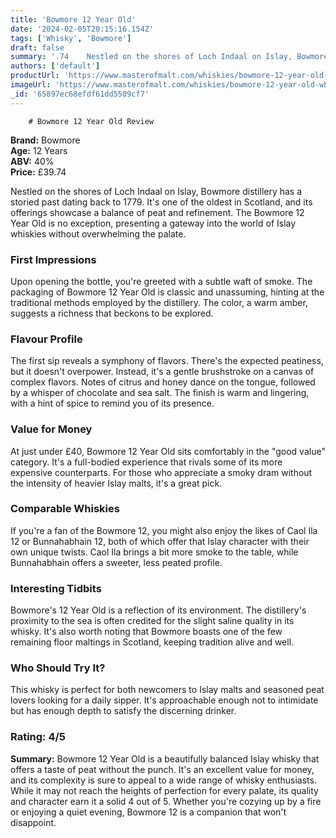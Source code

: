 ```yaml
---
title: 'Bowmore 12 Year Old'
date: '2024-02-05T20:15:16.154Z'
tags: ['Whisky', 'Bowmore']
draft: false
summary: '.74    Nestled on the shores of Loch Indaal on Islay, Bowmore distillery has a storied past dating back to 1779. It s one of the o...'
authors: ['default']
productUrl: 'https://www.masterofmalt.com/whiskies/bowmore-12-year-old-whisky/'
imageUrl: 'https://www.masterofmalt.com/whiskies/bowmore-12-year-old-whisky.jpg'
_id: '65897ec68efdf61dd5509cf7'
---
```


        # Bowmore 12 Year Old Review

**Brand:** Bowmore  
**Age:** 12 Years  
**ABV:** 40%  
**Price:** £39.74

Nestled on the shores of Loch Indaal on Islay, Bowmore distillery has a storied past dating back to 1779. It's one of the oldest in Scotland, and its offerings showcase a balance of peat and refinement. The Bowmore 12 Year Old is no exception, presenting a gateway into the world of Islay whiskies without overwhelming the palate.

### First Impressions

Upon opening the bottle, you're greeted with a subtle waft of smoke. The packaging of Bowmore 12 Year Old is classic and unassuming, hinting at the traditional methods employed by the distillery. The color, a warm amber, suggests a richness that beckons to be explored.

### Flavour Profile

The first sip reveals a symphony of flavors. There's the expected peatiness, but it doesn't overpower. Instead, it's a gentle brushstroke on a canvas of complex flavors. Notes of citrus and honey dance on the tongue, followed by a whisper of chocolate and sea salt. The finish is warm and lingering, with a hint of spice to remind you of its presence.

### Value for Money

At just under £40, Bowmore 12 Year Old sits comfortably in the "good value" category. It's a full-bodied experience that rivals some of its more expensive counterparts. For those who appreciate a smoky dram without the intensity of heavier Islay malts, it's a great pick.

### Comparable Whiskies

If you're a fan of the Bowmore 12, you might also enjoy the likes of Caol Ila 12 or Bunnahabhain 12, both of which offer that Islay character with their own unique twists. Caol Ila brings a bit more smoke to the table, while Bunnahabhain offers a sweeter, less peated profile.

### Interesting Tidbits

Bowmore's 12 Year Old is a reflection of its environment. The distillery's proximity to the sea is often credited for the slight saline quality in its whisky. It's also worth noting that Bowmore boasts one of the few remaining floor maltings in Scotland, keeping tradition alive and well.

### Who Should Try It?

This whisky is perfect for both newcomers to Islay malts and seasoned peat lovers looking for a daily sipper. It's approachable enough not to intimidate but has enough depth to satisfy the discerning drinker.

### Rating: 4/5

**Summary:** Bowmore 12 Year Old is a beautifully balanced Islay whisky that offers a taste of peat without the punch. It's an excellent value for money, and its complexity is sure to appeal to a wide range of whisky enthusiasts. While it may not reach the heights of perfection for every palate, its quality and character earn it a solid 4 out of 5. Whether you're cozying up by a fire or enjoying a quiet evening, Bowmore 12 is a companion that won't disappoint.
